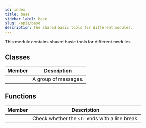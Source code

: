 ```yaml
---
id: index
title: base
sidebar_label: base
slug: /apis/base
description: The shared basic tools for different modules.
---
```



<APITopBar type="module" isPrivate={true} source="base" />

This module contains shared basic tools for different modules.

## Classes

|                                          Member                                          | <center>Description</center> |
| :--------------------------------------------------------------------------------------: | :--------------------------- |
| [<IconObjType type="class" hasText={true} text="GroupedMessage"/>](./GroupedMessage.mdx) | A group of messages.         |

## Functions

|                                            Member                                             | <center>Description</center>                    |
| :-------------------------------------------------------------------------------------------: | :---------------------------------------------- |
| [<IconObjType type="func" hasText={true} text="is_end_line_break"/>](./is_end_line_break.mdx) | Check whether the `str` ends with a line break. |
